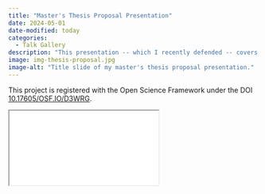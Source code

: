 ```yaml
---
title: "Master's Thesis Proposal Presentation"
date: 2024-05-01
date-modified: today
categories:
  - Talk Gallery
description: "This presentation -- which I recently defended -- covers my proposed master's thesis project, including the background literature, intended methods, and broader impacts of this work."
image: img-thesis-proposal.jpg
image-alt: "Title slide of my master's thesis proposal presentation."
---
```


This project is registered with the Open Science Framework under the DOI [10.17605/OSF.IO/D3WRG](https://osf.io/d3wrg/).

<iframe class="slide-deck" src="slides-thesis-proposal.html"></iframe>
